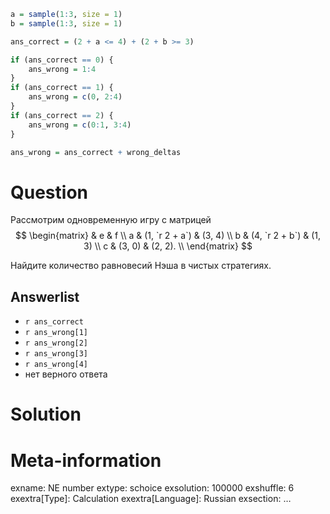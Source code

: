 ```r
a = sample(1:3, size = 1)
b = sample(1:3, size = 1)

ans_correct = (2 + a <= 4) + (2 + b >= 3)

if (ans_correct == 0) {
    ans_wrong = 1:4
}
if (ans_correct == 1) {
    ans_wrong = c(0, 2:4)
}
if (ans_correct == 2) {
    ans_wrong = c(0:1, 3:4)
}

ans_wrong = ans_correct + wrong_deltas
```

Question
========
Рассмотрим одновременную игру с матрицей
$$
\begin{matrix}
   & e & f \\
a  & (1, `r 2 + a`) & (3, 4) \\
b  & (4, `r 2 + b`) & (1, 3) \\
c  & (3, 0)          & (2, 2). \\
\end{matrix}
$$

Найдите количество равновесий Нэша в чистых стратегиях. 

Answerlist
----------
*  `r ans_correct`
*  `r ans_wrong[1]`
*  `r ans_wrong[2]`
*  `r ans_wrong[3]`
*  `r ans_wrong[4]`
*  нет верного ответа


Solution
========


Meta-information
================
exname: NE number
extype: schoice
exsolution: 100000
exshuffle: 6
exextra[Type]: Calculation
exextra[Language]: Russian
exsection: ...

